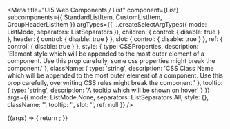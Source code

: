 
<Meta
  title="UI5 Web Components / List"
  component={List}
  subcomponents={{ StandardListItem, CustomListItem, GroupHeaderListItem }}
  argTypes={{
    ...createSelectArgTypes({ mode: ListMode, separators: ListSeparators }),
    children: { control: { disable: true } },
    header: { control: { disable: true } },
    slot: { control: { disable: true } },
    ref: { control: { disable: true } },
    style: {
      type: CSSProperties,
      description:
        'Element style which will be appended to the most outer element of a component. Use this prop carefully, some css properties might break the component.'
    },
    className: {
      type: 'string',
      description:
        'CSS Class Name which will be appended to the most outer element of a component. Use this prop carefully, overwriting CSS rules might break the component.'
    },
    tooltip: { type: 'string', description: 'A tooltip which will be shown on hover' }
  }}
  args={{
    mode: ListMode.None,
    separators: ListSeparators.All,
    style: {},
    className: '',
    tooltip: '',
    slot: '',
    ref: null
  }}
/>

<DocsHeader />

<Canvas>
  <Story name="Default">
    {(args) => {
      return <List {...args} />;
    }}
  </Story>
</Canvas>

<ArgsTable story="." />
